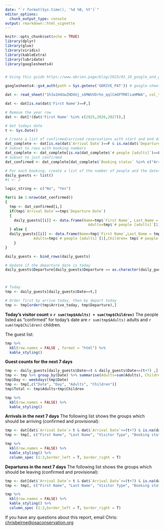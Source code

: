 ```yaml
---
date: "`r format(Sys.time(), '%d %B, %Y')`"
editor_options: 
  chunk_output_type: console
output: rmarkdown::html_vignette
---
```


```r
knitr::opts_chunk$set(echo = TRUE)
library(dplyr)
library(glue)
library(viridis) 
library(kableExtra)
library(lubridate)
library(googlesheets4)


# Using this guide https://www.obrien.page/blog/2023/03_10_google_and_github_actions/

googlesheets4::gs4_auth(path = Sys.getenv('GDRIVE_PAT')) # google-sheets-github@astral-web-375220.iam.gserviceaccount.com

dat <- read_sheet("1h3a1H4UwZHDUUj_s6MWUVDrhn_qqlCm6PTM8lsaHMWA", col_type="cccccDcDcnnnnnnnccccccccccc")

dat <- dat[is.na(dat$'First Name')==F,]

# Remove the year row
dat <- dat[!(dat$'First Name' %in% c(2025,2026,2027)),]

# Get todays date
t <- Sys.Date()

# Create a list of confirmed/arrived reservations with start and end dates.
dat_complete <- dat[is.na(dat$`Arrival Date`)==F & is.na(dat$`Departure Date`)==F,]
# Subset to rows with booking numbers
dat_complete <- dat_complete[is.na(dat_complete$`# people [adults]`)==F,]
# Subset to just confirmed
dat_confirmed <- dat_complete[dat_complete$`Booking status` %in% c("Arrived", "Confirmed", "Confirmed_100", "Confirmed_50" ),]
```

```r
# For each booking, create a list of the number of people and the dates active
daily_guests <- list()
#i <- 2

logic_string <- c("No", "Yes")

for(i in 1:nrow(dat_confirmed))
{
  tmp <- dat_confirmed[i,]
  if(tmp$`Arrival Date`==tmp$`Departure Date`)
  {
    daily_guests[[i]] <- data.frame(Name=tmp$`First Name`, Last_Name = tmp$`Last Name`,Date=tmp$`Arrival Date`[1],
                                      Adults=tmp$`# people [adults]`[1],Children= tmp$`# people [kids u12]`[1], Arrive_today="Yes", Departure="Today")     
  } else {
  daily_guests[[i]] <- data.frame(Name=tmp$`First Name`,Last_Name = tmp$`Last Name`, Date=seq(tmp$`Arrival Date`, tmp$`Departure Date`, by=1 ),
             Adults=tmp$`# people [adults]`[1],Children= tmp$`# people [kids u12]`[1],Arrive_today=logic_string[as.numeric(tmp$`Arrival Date`==t)+1], Departure=as.character(tmp$`Departure Date`[1]))
    }
}

daily_guests <- bind_rows(daily_guests)

# Update if the departure date is today
daily_guests$Departure[daily_guests$Departure == as.character(daily_guests$Date)] <- "Today"



# Today
tmp <- daily_guests[daily_guests$Date==t,]

# Order first by arrive today, then by depart today
tmp <- tmp[order(tmp$Arrive_today, tmp$Departure),]

```

**Today's visitor count = `r sum(tmp$Adults) + sum(tmp$Children)`** 
The people listed as "confirmed" for today's date are `r sum(tmp$Adults)` adults and `r sum(tmp$Children)` children.

The guest list:

```r
tmp %>%
  kbl(row.names = FALSE , format = "html") %>%
  kable_styling() 

```

**Guest counts for the next 7 days**

```r
tmp <- daily_guests[daily_guests$Date>=t & daily_guests$Date<=(t+7) ,]
tmp <- tmp %>% group_by(Date) %>% summarise(Adults=sum(Adults), Children=sum(Children))
tmp$Day <- weekdays(tmp$Date)
tmp <- tmp[,c("Date", "Day", "Adults", "Children")]
tmp$Total <- tmp$Adults+tmp$Children
```

```r
tmp %>%
  kbl(row.names = FALSE) %>%
  kable_styling() 
```


**Arrivals in the next 7 days** The following list shows the groups which should be arriving (confirmed and provisional):

```r
tmp <- dat[dat$`Arrival Date`> t & dat$`Arrival Date`<=(t+7) & is.na(dat$`Arrival Date`)==F & dat$`Booking status`!="Cancelled",]
tmp <- tmp[, c("First Name", "Last Name", "Visitor Type", "Booking status", "Arrival Date", "# Nights", "# people [adults]", "# people [kids u12]")]

```

```r
tmp %>%
  kbl(row.names = FALSE) %>%
  kable_styling() %>% 
  column_spec (1:3,border_left = T, border_right = T) 
```

**Departures in the next 7 days** The following list shows the groups which should be leaving (confirmed and provisional):

```r
 
tmp <- dat[dat$`Arrival Date`> t & dat$`Arrival Date`<=(t+7) & is.na(dat$`Arrival Date`)==F & dat$`Booking status`!="Cancelled",]
tmp <- tmp[, c("First Name", "Last Name", "Visitor Type", "Booking status", "Arrival Date", "# Nights", "# people [adults]", "# people [kids u12]")]

```

```r
tmp %>%
  kbl(row.names = FALSE) %>%
  kable_styling() %>% 
  column_spec (1:3,border_left = T, border_right = T) 
```

If you have any questions about this report, email Chris: <chrisbeirne@osaconservation.org>
